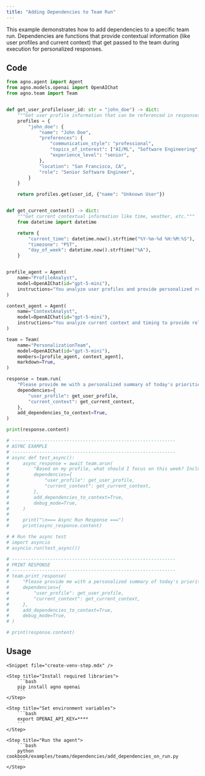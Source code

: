 ```yaml
---
title: "Adding Dependencies to Team Run"
---
```


This example demonstrates how to add dependencies to a specific team run. Dependencies are functions that provide contextual information (like user profiles and current context) that get passed to the team during execution for personalized responses.

## Code

```python cookbook/examples/teams/dependencies/add_dependencies_on_run.py
from agno.agent import Agent
from agno.models.openai import OpenAIChat
from agno.team import Team


def get_user_profile(user_id: str = "john_doe") -> dict:
    """Get user profile information that can be referenced in responses."""
    profiles = {
        "john_doe": {
            "name": "John Doe",
            "preferences": {
                "communication_style": "professional",
                "topics_of_interest": ["AI/ML", "Software Engineering", "Finance"],
                "experience_level": "senior",
            },
            "location": "San Francisco, CA",
            "role": "Senior Software Engineer",
        }
    }

    return profiles.get(user_id, {"name": "Unknown User"})


def get_current_context() -> dict:
    """Get current contextual information like time, weather, etc."""
    from datetime import datetime

    return {
        "current_time": datetime.now().strftime("%Y-%m-%d %H:%M:%S"),
        "timezone": "PST",
        "day_of_week": datetime.now().strftime("%A"),
    }


profile_agent = Agent(
    name="ProfileAnalyst",
    model=OpenAIChat(id="gpt-5-mini"),
    instructions="You analyze user profiles and provide personalized recommendations.",
)

context_agent = Agent(
    name="ContextAnalyst",
    model=OpenAIChat(id="gpt-5-mini"),
    instructions="You analyze current context and timing to provide relevant insights.",
)

team = Team(
    name="PersonalizationTeam",
    model=OpenAIChat(id="gpt-5-mini"),
    members=[profile_agent, context_agent],
    markdown=True,
)

response = team.run(
    "Please provide me with a personalized summary of today's priorities based on my profile and interests.",
    dependencies={
        "user_profile": get_user_profile,
        "current_context": get_current_context,
    },
    add_dependencies_to_context=True,
)

print(response.content)

# ------------------------------------------------------------
# ASYNC EXAMPLE
# ------------------------------------------------------------
# async def test_async():
#     async_response = await team.arun(
#         "Based on my profile, what should I focus on this week? Include specific recommendations.",
#         dependencies={
#             "user_profile": get_user_profile,
#             "current_context": get_current_context,
#         },
#         add_dependencies_to_context=True,
#         debug_mode=True,
#     )
#
#     print("\n=== Async Run Response ===")
#     print(async_response.content)

# # Run the async test
# import asyncio
# asyncio.run(test_async())

# ------------------------------------------------------------
# PRINT RESPONSE
# ------------------------------------------------------------
# team.print_response(
#     "Please provide me with a personalized summary of today's priorities based on my profile and interests.",
#     dependencies={
#         "user_profile": get_user_profile,
#         "current_context": get_current_context,
#     },
#     add_dependencies_to_context=True,
#     debug_mode=True,
# )

# print(response.content)
```

## Usage

<Steps>

    <Snippet file="create-venv-step.mdx" />

    <Step title="Install required libraries">
        ```bash
        pip install agno openai
        ```
    </Step>

    <Step title="Set environment variables">
        ```bash
        export OPENAI_API_KEY=****
        ```
    </Step>

    <Step title="Run the agent">
        ```bash
        python cookbook/examples/teams/dependencies/add_dependencies_on_run.py
        ```
    </Step>

</Steps>